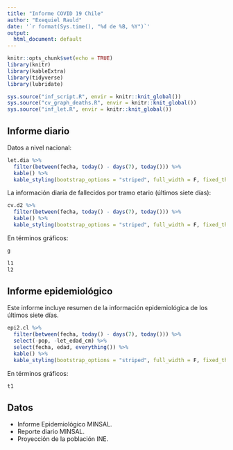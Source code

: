```yaml
---
title: "Informe COVID 19 Chile"
author: "Exequiel Rauld"
date: '`r format(Sys.time(), "%d de %B, %Y")`'
output: 
  html_document: default
---
```


```r
knitr::opts_chunk$set(echo = TRUE)
library(knitr)
library(kableExtra)
library(tidyverse)
library(lubridate)

```
```r
sys.source("inf_script.R", envir = knitr::knit_global())
sys.source("cv_graph_deaths.R", envir = knitr::knit_global())
sys.source("inf_let.R", envir = knitr::knit_global())

```

## Informe diario

Datos a nivel nacional:
```r
let.dia %>% 
  filter(between(fecha, today() - days(7), today())) %>%
  kable() %>% 
  kable_styling(bootstrap_options = "striped", full_width = F, fixed_thead = T)
```

La información diaria de fallecidos por tramo etario (últimos siete días): 
```r
cv.d2 %>% 
  filter(between(fecha, today() - days(7), today())) %>%
  kable() %>% 
  kable_styling(bootstrap_options = "striped", full_width = F, fixed_thead = T)
```


En términos gráficos:

```r
g
```
```r
l1
l2
```


## Informe epidemiológico

Este informe incluye resumen de la información epidemiológica de los últimos siete días.

```r
epi2.cl %>% 
  filter(between(fecha, today() - days(7), today())) %>%
  select(-pop, -let_edad_cm) %>% 
  select(fecha, edad, everything()) %>% 
  kable() %>% 
  kable_styling(bootstrap_options = "striped", full_width = F, fixed_thead = T)
```

En términos gráficos:

```r
t1
```



## Datos

- Informe Epidemiológico MINSAL.
- Reporte diario MINSAL.
- Proyección de la población INE.
